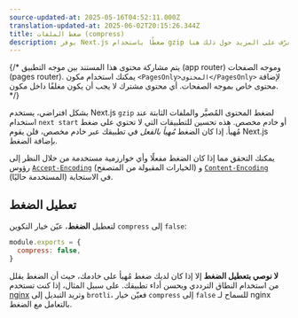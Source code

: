 ```yaml
---
source-updated-at: 2025-05-16T04:52:11.000Z
translation-updated-at: 2025-06-02T20:15:26.344Z
title: ضغط الملفات (compress)
description: يوفر Next.js ضغطًا باستخدام gzip لضغط المحتوى المُصيَّر والملفات الثابتة، وهو يعمل فقط مع هدف الخادم. تعرّف على المزيد حول ذلك هنا.
---
```


{/* يتم مشاركة محتوى هذا المستند بين موجه التطبيق (app router) وموجه الصفحات (pages router). يمكنك استخدام مكون `<PagesOnly>المحتوى</PagesOnly>` لإضافة محتوى خاص بموجه الصفحات. أي محتوى مشترك لا يجب أن يكون مغلفًا داخل مكون. */}

بشكل افتراضي، يستخدم Next.js `gzip` لضغط المحتوى المُصيَّر والملفات الثابتة عند استخدام `next start` أو خادم مخصص. هذه تحسين للتطبيقات التي لا تحتوي على ضغط مُهيأ. إذا كان الضغط _مُهيأ بالفعل_ في تطبيقك عبر خادم مخصص، فلن يقوم Next.js بإضافة الضغط.

يمكنك التحقق مما إذا كان الضغط مفعلًا وأي خوارزمية مستخدمة من خلال النظر إلى رؤوس [`Accept-Encoding`](https://developer.mozilla.org/en-US/docs/Web/HTTP/Headers/Accept-Encoding) (الخيارات المقبولة من المتصفح) و [`Content-Encoding`](https://developer.mozilla.org/en-US/docs/Web/HTTP/Headers/Content-Encoding) (المستخدمة حاليًا) في الاستجابة.

## تعطيل الضغط

لتعطيل **الضغط**، عيّن خيار التكوين `compress` إلى `false`:

```js filename="next.config.js"
module.exports = {
  compress: false,
}
```

**لا نوصي بتعطيل الضغط** إلا إذا كان لديك ضغط مُهيأ على خادمك، حيث أن الضغط يقلل من استخدام النطاق الترددي ويحسن أداء تطبيقك. على سبيل المثال، إذا كنت تستخدم [nginx](https://nginx.org/) وتريد التبديل إلى `brotli`، فعيّن خيار `compress` إلى `false` للسماح لـ nginx بالتعامل مع الضغط.